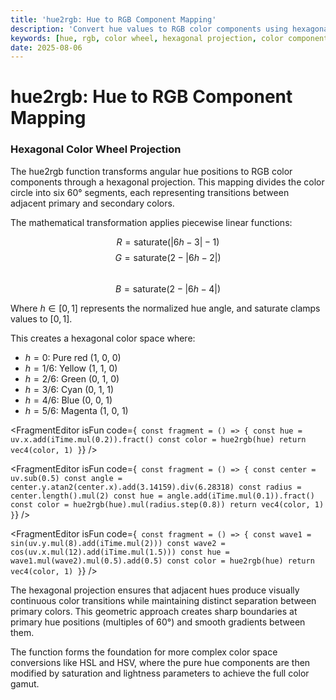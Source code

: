 ```yaml
---
title: 'hue2rgb: Hue to RGB Component Mapping'
description: 'Convert hue values to RGB color components using hexagonal color wheel projection'
keywords: [hue, rgb, color wheel, hexagonal projection, color components]
date: 2025-08-06
---
```



# hue2rgb: Hue to RGB Component Mapping

### Hexagonal Color Wheel Projection

The hue2rgb function transforms angular hue positions to RGB color components through a hexagonal projection. This mapping divides the color circle into six 60° segments, each representing transitions between adjacent primary and secondary colors.

The mathematical transformation applies piecewise linear functions:

$$R = \text{saturate}(|6h - 3| - 1)$$
$$G = \text{saturate}(2 - |6h - 2|)$$  
$$B = \text{saturate}(2 - |6h - 4|)$$

Where $h \in [0, 1]$ represents the normalized hue angle, and saturate clamps values to $[0, 1]$.

This creates a hexagonal color space where:
- $h = 0$: Pure red (1, 0, 0)
- $h = 1/6$: Yellow (1, 1, 0)  
- $h = 2/6$: Green (0, 1, 0)
- $h = 3/6$: Cyan (0, 1, 1)
- $h = 4/6$: Blue (0, 0, 1)
- $h = 5/6$: Magenta (1, 0, 1)

<FragmentEditor
        isFun
        code={`
const fragment = () => {
        const hue = uv.x.add(iTime.mul(0.2)).fract()
        const color = hue2rgb(hue)
        return vec4(color, 1)
}`}
/>

<FragmentEditor
        isFun
        code={`
const fragment = () => {
        const center = uv.sub(0.5)
        const angle = center.y.atan2(center.x).add(3.14159).div(6.28318)
        const radius = center.length().mul(2)
        const hue = angle.add(iTime.mul(0.1)).fract()
        const color = hue2rgb(hue).mul(radius.step(0.8))
        return vec4(color, 1)
}`}
/>

<FragmentEditor
        isFun
        code={`
const fragment = () => {
        const wave1 = sin(uv.y.mul(8).add(iTime.mul(2)))
        const wave2 = cos(uv.x.mul(12).add(iTime.mul(1.5)))
        const hue = wave1.mul(wave2).mul(0.5).add(0.5)
        const color = hue2rgb(hue)
        return vec4(color, 1)
}`}
/>

The hexagonal projection ensures that adjacent hues produce visually continuous color transitions while maintaining distinct separation between primary colors. This geometric approach creates sharp boundaries at primary hue positions (multiples of 60°) and smooth gradients between them.

The function forms the foundation for more complex color space conversions like HSL and HSV, where the pure hue components are then modified by saturation and lightness parameters to achieve the full color gamut.